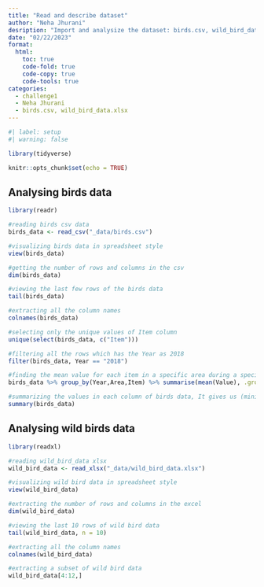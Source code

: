 ```yaml
---
title: "Read and describe dataset"
author: "Neha Jhurani"
desription: "Import and analysize the dataset: birds.csv, wild_bird_data.xlsx using R commands"
date: "02/22/2023"
format:
  html:
    toc: true
    code-fold: true
    code-copy: true
    code-tools: true
categories:
  - challenge1
  - Neha Jhurani
  - birds.csv, wild_bird_data.xlsx
---
```


```r
#| label: setup
#| warning: false

library(tidyverse)

knitr::opts_chunk$set(echo = TRUE)
```

## Analysing birds data

```r
library(readr)

#reading birds csv data
birds_data <- read_csv("_data/birds.csv")

#visualizing birds data in spreadsheet style
view(birds_data)

#getting the number of rows and columns in the csv
dim(birds_data)

#viewing the last few rows of the birds data
tail(birds_data)

#extracting all the column names
colnames(birds_data)

#selecting only the unique values of Item column
unique(select(birds_data, c("Item")))

#filtering all the rows which has the Year as 2018
filter(birds_data, Year == "2018")

#finding the mean value for each item in a specific area during a specific year
birds_data %>% group_by(Year,Area,Item) %>% summarise(mean(Value), .groups = 'drop')

#summarizing the values in each column of birds data, It gives us (minimum, 1st quartile, median, mean, 3rd quartile, maximum, number of NA's present) for a column that has numerical values and gives (length, class, mode) for a column that has character values
summary(birds_data)
```

## Analysing wild birds data

```r
library(readxl)

#reading wild_bird_data xlsx
wild_bird_data <- read_xlsx("_data/wild_bird_data.xlsx")

#visualizing wild bird data in spreadsheet style
view(wild_bird_data)

#extracting the number of rows and columns in the excel
dim(wild_bird_data)

#viewing the last 10 rows of wild bird data
tail(wild_bird_data, n = 10)

#extracting all the column names
colnames(wild_bird_data)

#extracting a subset of wild bird data
wild_bird_data[4:12,]

```